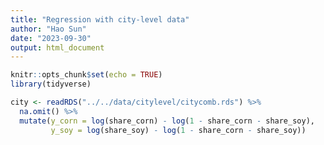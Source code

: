 ```yaml
---
title: "Regression with city-level data"
author: "Hao Sun"
date: "2023-09-30"
output: html_document
---
```


```r
knitr::opts_chunk$set(echo = TRUE)
library(tidyverse)
```


```r
city <- readRDS("../../data/citylevel/citycomb.rds") %>% 
  na.omit() %>% 
  mutate(y_corn = log(share_corn) - log(1 - share_corn - share_soy), 
         y_soy = log(share_soy) - log(1 - share_corn - share_soy))


```

